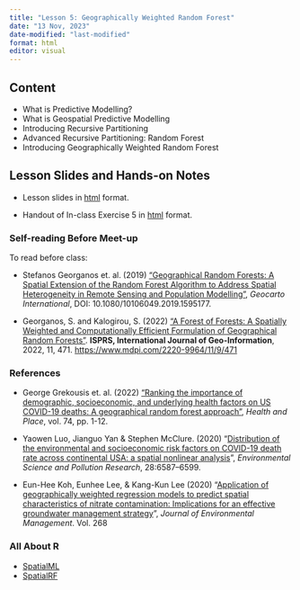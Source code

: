 ```yaml
---
title: "Lesson 5: Geographically Weighted Random Forest"
date: "13 Nov, 2023"
date-modified: "last-modified"
format: html
editor: visual
---
```


## Content

-   What is Predictive Modelling?
-   What is Geospatial Predictive Modelling
-   Introducing Recursive Partitioning
-   Advanced Recursive Partitioning: Random Forest
-   Introducing Geographically Weighted Random Forest

## Lesson Slides and Hands-on Notes

-   Lesson slides in [html](../lesson/Lesson05/Lesson05-GWRF.html) format.

-   Handout of In-class Exercise 5 in [html](https://r4gdsa.netlify.app/chap14.html) format.

### Self-reading Before Meet-up

To read before class:

-   Stefanos Georganos et. al. (2019) ["Geographical Random Forests: A Spatial Extension of the Random Forest Algorithm to Address Spatial Heterogeneity in Remote Sensing and Population Modelling"](https://www.tandfonline.com/doi/full/10.1080/10106049.2019.1595177), *Geocarto International*, DOI: 10.1080/10106049.2019.1595177.

-   Georganos, S. and Kalogirou, S. (2022) ["A Forest of Forests: A Spatially Weighted and Computationally Efficient Formulation of Geographical Random Forests"](https://www.mdpi.com/2220-9964/11/9/471). **ISPRS, International Journal of Geo-Information**, 2022, 11, 471. <https://www.mdpi.com/2220-9964/11/9/471>

### References

-   George Grekousis et. al. (2022) ["Ranking the importance of demographic, socioeconomic, and underlying health factors on US COVID-19 deaths: A geographical random forest approach"](https://doi.org/10.1016/j.healthplace.2022.102744), *Health and Place*, vol. 74, pp. 1-12.

-   Yaowen Luo, Jianguo Yan & Stephen McClure. (2020) "[Distribution of the environmental and socioeconomic risk factors on COVID-19 death rate across continental USA: a spatial nonlinear analysis](https://www.ncbi.nlm.nih.gov/pmc/articles/PMC7527667/pdf/11356_2020_Article_10962.pdf)", *Environmental Science and Pollution Research*, 28:6587--6599.

-   Eun-Hee Koh, Eunhee Lee, & Kang-Kun Lee (2020) "[Application of geographically weighted regression models to predict spatial characteristics of nitrate contamination: Implications for an effective groundwater management strategy](https://www.sciencedirect.com/science/article/pii/S0301479720305788)", *Journal of Environmental Management*. Vol. 268

### All About R

-   [SpatialML](https://cran.r-project.org/web/packages/SpatialML/index.html)
-   [SpatialRF](https://blasbenito.github.io/spatialRF/)
